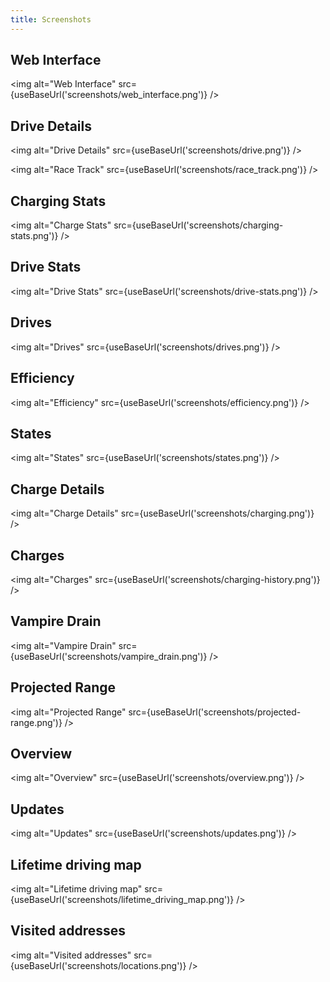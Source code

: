 ```yaml
---
title: Screenshots
---
```



## Web Interface

<img alt="Web Interface" src={useBaseUrl('screenshots/web_interface.png')} />

## Drive Details

<img alt="Drive Details" src={useBaseUrl('screenshots/drive.png')} />

<img alt="Race Track" src={useBaseUrl('screenshots/race_track.png')} />

## Charging Stats

<img alt="Charge Stats" src={useBaseUrl('screenshots/charging-stats.png')} />

## Drive Stats

<img alt="Drive Stats" src={useBaseUrl('screenshots/drive-stats.png')} />

## Drives

<img alt="Drives" src={useBaseUrl('screenshots/drives.png')} />

## Efficiency

<img alt="Efficiency" src={useBaseUrl('screenshots/efficiency.png')} />

## States

<img alt="States" src={useBaseUrl('screenshots/states.png')} />

## Charge Details

<img alt="Charge Details" src={useBaseUrl('screenshots/charging.png')} />

## Charges

<img alt="Charges" src={useBaseUrl('screenshots/charging-history.png')} />

## Vampire Drain

<img alt="Vampire Drain" src={useBaseUrl('screenshots/vampire_drain.png')} />

## Projected Range

<img alt="Projected Range" src={useBaseUrl('screenshots/projected-range.png')} />

## Overview

<img alt="Overview" src={useBaseUrl('screenshots/overview.png')} />

## Updates

<img alt="Updates" src={useBaseUrl('screenshots/updates.png')} />

## Lifetime driving map

<img alt="Lifetime driving map" src={useBaseUrl('screenshots/lifetime_driving_map.png')} />

## Visited addresses

<img alt="Visited addresses" src={useBaseUrl('screenshots/locations.png')} />